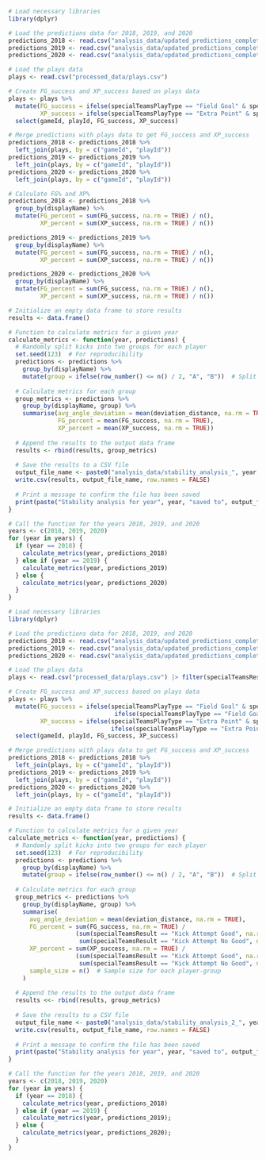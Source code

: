 ```{r}
# Load necessary libraries
library(dplyr)

# Load the predictions data for 2018, 2019, and 2020
predictions_2018 <- read.csv("analysis_data/updated_predictions_complete_2018.csv")
predictions_2019 <- read.csv("analysis_data/updated_predictions_complete_2019.csv")
predictions_2020 <- read.csv("analysis_data/updated_predictions_complete_2020.csv")

# Load the plays data
plays <- read.csv("processed_data/plays.csv")

# Create FG_success and XP_success based on plays data
plays <- plays %>%
  mutate(FG_success = ifelse(specialTeamsPlayType == "Field Goal" & specialTeamsResult == "Kick Attempt Good", 1, 0),
         XP_success = ifelse(specialTeamsPlayType == "Extra Point" & specialTeamsResult == "Kick Attempt Good", 1, 0)) %>%
  select(gameId, playId, FG_success, XP_success)

# Merge predictions with plays data to get FG_success and XP_success
predictions_2018 <- predictions_2018 %>%
  left_join(plays, by = c("gameId", "playId"))
predictions_2019 <- predictions_2019 %>%
  left_join(plays, by = c("gameId", "playId"))
predictions_2020 <- predictions_2020 %>%
  left_join(plays, by = c("gameId", "playId"))

# Calculate FG% and XP%
predictions_2018 <- predictions_2018 %>%
  group_by(displayName) %>%
  mutate(FG_percent = sum(FG_success, na.rm = TRUE) / n(),
         XP_percent = sum(XP_success, na.rm = TRUE) / n())

predictions_2019 <- predictions_2019 %>%
  group_by(displayName) %>%
  mutate(FG_percent = sum(FG_success, na.rm = TRUE) / n(),
         XP_percent = sum(XP_success, na.rm = TRUE) / n())

predictions_2020 <- predictions_2020 %>%
  group_by(displayName) %>%
  mutate(FG_percent = sum(FG_success, na.rm = TRUE) / n(),
         XP_percent = sum(XP_success, na.rm = TRUE) / n())

# Initialize an empty data frame to store results
results <- data.frame()

# Function to calculate metrics for a given year
calculate_metrics <- function(year, predictions) {
  # Randomly split kicks into two groups for each player
  set.seed(123)  # For reproducibility
  predictions <- predictions %>%
    group_by(displayName) %>%
    mutate(group = ifelse(row_number() <= n() / 2, "A", "B"))  # Split into two groups
  
  # Calculate metrics for each group
  group_metrics <- predictions %>%
    group_by(displayName, group) %>%
    summarise(avg_angle_deviation = mean(deviation_distance, na.rm = TRUE),
              FG_percent = mean(FG_success, na.rm = TRUE),
              XP_percent = mean(XP_success, na.rm = TRUE))
  
  # Append the results to the output data frame
  results <- rbind(results, group_metrics)
  
  # Save the results to a CSV file
  output_file_name <- paste0("analysis_data/stability_analysis_", year, ".csv")
  write.csv(results, output_file_name, row.names = FALSE)
  
  # Print a message to confirm the file has been saved
  print(paste("Stability analysis for year", year, "saved to", output_file_name))
}

# Call the function for the years 2018, 2019, and 2020
years <- c(2018, 2019, 2020)
for (year in years) {
  if (year == 2018) {
    calculate_metrics(year, predictions_2018)
  } else if (year == 2019) {
    calculate_metrics(year, predictions_2019)
  } else {
    calculate_metrics(year, predictions_2020)
  }
}
```

```{r}
# Load necessary libraries
library(dplyr)

# Load the predictions data for 2018, 2019, and 2020
predictions_2018 <- read.csv("analysis_data/updated_predictions_complete_2018.csv")
predictions_2019 <- read.csv("analysis_data/updated_predictions_complete_2019.csv")
predictions_2020 <- read.csv("analysis_data/updated_predictions_complete_2020.csv")

# Load the plays data
plays <- read.csv("processed_data/plays.csv") |> filter(specialTeamsResult %in% c("Kick Attempt Good", "Kick Attempt No Good"))

# Create FG_success and XP_success based on plays data
plays <- plays %>%
  mutate(FG_success = ifelse(specialTeamsPlayType == "Field Goal" & specialTeamsResult == "Kick Attempt Good", 1,
                              ifelse(specialTeamsPlayType == "Field Goal" & specialTeamsResult == "Kick Attempt No Good", 0, NA)),
         XP_success = ifelse(specialTeamsPlayType == "Extra Point" & specialTeamsResult == "Kick Attempt Good", 1,
                             ifelse(specialTeamsPlayType == "Extra Point" & specialTeamsResult == "Kick Attempt No Good", 0, NA))) %>%
  select(gameId, playId, FG_success, XP_success)

# Merge predictions with plays data to get FG_success and XP_success
predictions_2018 <- predictions_2018 %>%
  left_join(plays, by = c("gameId", "playId"))
predictions_2019 <- predictions_2019 %>%
  left_join(plays, by = c("gameId", "playId"))
predictions_2020 <- predictions_2020 %>%
  left_join(plays, by = c("gameId", "playId"))

# Initialize an empty data frame to store results
results <- data.frame()

# Function to calculate metrics for a given year
calculate_metrics <- function(year, predictions) {
  # Randomly split kicks into two groups for each player
  set.seed(123)  # For reproducibility
  predictions <- predictions %>%
    group_by(displayName) %>%
    mutate(group = ifelse(row_number() <= n() / 2, "A", "B"))  # Split into two groups
  
  # Calculate metrics for each group
  group_metrics <- predictions %>%
    group_by(displayName, group) %>%
    summarise(
      avg_angle_deviation = mean(deviation_distance, na.rm = TRUE),
      FG_percent = sum(FG_success, na.rm = TRUE) / 
                   (sum(specialTeamsResult == "Kick Attempt Good", na.rm = TRUE) + 
                    sum(specialTeamsResult == "Kick Attempt No Good", na.rm = TRUE)),  # Total successful FG / Total FG attempts
      XP_percent = sum(XP_success, na.rm = TRUE) / 
                   (sum(specialTeamsResult == "Kick Attempt Good", na.rm = TRUE) + 
                    sum(specialTeamsResult == "Kick Attempt No Good", na.rm = TRUE)),  # Total successful XP / Total XP attempts
      sample_size = n()  # Sample size for each player-group
    )
  
  # Append the results to the output data frame
  results <<- rbind(results, group_metrics)
  
  # Save the results to a CSV file
  output_file_name <- paste0("analysis_data/stability_analysis_2_", year, ".csv")
  write.csv(results, output_file_name, row.names = FALSE)
  
  # Print a message to confirm the file has been saved
  print(paste("Stability analysis for year", year, "saved to", output_file_name))
}

# Call the function for the years 2018, 2019, and 2020
years <- c(2018, 2019, 2020)
for (year in years) {
  if (year == 2018) {
    calculate_metrics(year, predictions_2018)
  } else if (year == 2019) {
    calculate_metrics(year, predictions_2019);
  } else {
    calculate_metrics(year, predictions_2020);
  }
}
```


